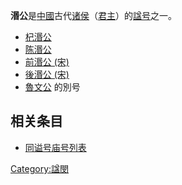 '''湣公'''是[[中國|中國]]古代[[诸侯|诸侯]]（[[君主|君主]]）的[[谥号|諡号]]之一。

* [[杞湣公|杞湣公]]
* [[陈湣公|陈湣公]]
* [[宋湣公|前湣公 (宋)]]
* [[宋閔公|後湣公 (宋)]]
* [[魯文公_(戰國)|魯文公]] 的別号

== 相关条目 ==
* [[同谥号庙号列表|同谥号庙号列表]]

[[Category:諡閔|Category:諡閔]]
{{disambig}}